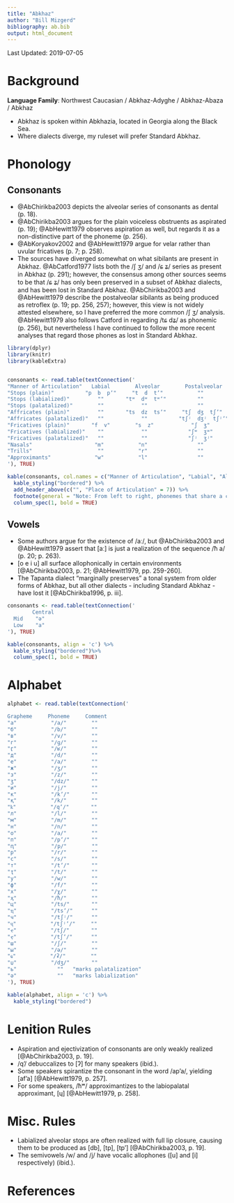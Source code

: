 ```yaml
---
title: "Abkhaz"
author: "Bill Mizgerd"
bibliography: ab.bib
output: html_document
---
```


Last Updated: 2019-07-05

# Background

**Language Family**: Northwest Caucasian / Abkhaz-Adyghe / Abkhaz-Abaza / Abkhaz

* Abkhaz is spoken within Abkhazia, located in Georgia along the Black Sea.
* Where dialects diverge, my ruleset will prefer Standard Abkhaz.

# Phonology

## Consonants

* @AbChirikba2003 depicts the alveolar series of consonants as dental (p. 18).
* @AbChirikba2003 argues for the plain voiceless obstruents as aspirated (p. 19); @AbHewitt1979 observes aspiration as well, but regards it as a non-distinctive part of the phoneme (p. 256).
* @AbKoryakov2002 and @AbHewitt1979 argue for velar rather than uvular fricatives (p. 7; p. 258).
* The sources have diverged somewhat on what sibilants are present in Abkhaz. @AbCatford1977 lists both the /ʃ ʒ/ and /ɕ ʑ/ series as present in Abkhaz (p. 291); however, the consensus among other sources seems to be that /ɕ ʑ/ has only been preserved in a subset of Abkhaz dialects, and has been lost in Standard Abkhaz. @AbChirikba2003 and @AbHewitt1979 describe the postalveolar sibilants as being produced as retroflex (p. 19; pp. 256, 257); however, this view is not widely attested elsewhere, so I have preferred the more common /ʃ ʒ/ analysis. @AbHewitt1979 also follows Catford in regarding /tɕ dʑ/ as phonemic (p. 256), but nevertheless I have continued to follow the more recent analyses that regard those phones as lost in Standard Abkhaz.

```r

library(dplyr)
library(knitr)
library(kableExtra)


consonants <- read.table(textConnection('
"Manner of Articulation"   Labial        Alveolar        Postalveolar     Palatal       Velar        Uvular     Pharyngeal
"Stops (plain)"          "p  b  pʼ"     "t  d  tʼ"           ""             ""       "k  ɡ  kʼ"        "qʼ"        "ʡ"
"Stops (labialized)"         ""       "tʷ  dʷ  tʷʼ"          ""             ""      "kʷ  ɡʷ  kʷʼ"     "qʷʼ"        ""
"Stops (palatalized)"        ""            ""                ""             ""      "kʲ  ɡʲ  kʲʼ"     "qʲʼ"        ""
"Affricates (plain)"         ""       "ts  dz  tsʼ"     "tʃ  dʒ  tʃʼ"       ""           ""             ""         ""
"Affricates (palatalized)"   ""            ""          "tʃʲ  dʒʲ  tʃʲʼ"     ""           ""             ""         ""
"Fricatives (plain)"       "f  v"        "s  z"            "ʃ  ʒ"           ""           ""           "χ  ʁ"       "ħ"
"Fricatives (labialized)"    ""            ""             "ʃʷ  ʒʷ"          ""           ""          "χʷ  ʁʷ"      "ħʷ"
"Fricatives (palatalized)"   ""            ""             "ʃʲ  ʒʲ"          ""           ""          "χʲ  ʁʲ"      ""
"Nasals"                    "m"           "n"                ""             ""           ""             ""         ""
"Trills"                     ""           "r"                ""             ""           ""             ""         ""
"Approximants"              "w"           "l"                ""             "j"          ""             ""         ""
'), TRUE)

kable(consonants, col.names = c("Manner of Articulation", "Labial", "Alveolar", "Postalveolar", "Palatal", "Velar", "Uvular", "Pharyngeal"), align = 'c') %>%
  kable_styling("bordered") %>%
  add_header_above(c("", "Place of Articulation" = 7)) %>%
  footnote(general = "Note: From left to right, phonemes that share a cell are voiceless, voiced, and ejective; if a cell only contains two phonemes, they are voiceless and voiced.", general_title = "") %>%
  column_spec(1, bold = TRUE)
```

## Vowels

* Some authors argue for the existence of /aː/, but @AbChirikba2003 and @AbHewitt1979 assert that [aː] is just a realization of the sequence /ħ a/ (p. 20; p. 263).
* [o e i u] all surface allophonically in certain environments [@AbChirikba2003, p. 21; @AbHewitt1979, pp. 259-260].
* The Tapanta dialect "marginally preserves" a tonal system from older forms of Abkhaz, but all other dialects - including Standard Abkhaz - have lost it [@AbChirikba1996, p. iii].

```r

consonants <- read.table(textConnection('
        Central
  Mid    "ə"
  Low    "a"
'), TRUE)

kable(consonants, align = 'c') %>%
  kable_styling("bordered")%>%
  column_spec(1, bold = TRUE)
```

# Alphabet

```r

alphabet <- read.table(textConnection('

Grapheme     Phoneme     Comment   
"а"           "/a/"        ""
"б"           "/b/"        ""
"в"           "/v/"        ""
"г"           "/ɡ/"        ""
"ӷ"           "/ʁ/"        ""
"д"           "/d/"        ""
"е"           "/a/"        ""
"ж"           "/ʒ/"        ""
"з"           "/z/"        ""
"ӡ"           "/dz/"       ""
"и"           "/j/"        ""
"к"           "/kʼ/"       ""
"қ"           "/k/"        ""
"ҟ"           "/qʼ/"       ""
"л"           "/l/"        ""
"м"           "/m/"        ""
"н"           "/n/"        ""
"о"           "/a/"        ""
"п"           "/pʼ/"       ""
"ԥ"           "/p/"        ""
"р"           "/r/"        ""
"с"           "/s/"        ""
"т"           "/tʼ/"       ""
"ҭ"           "/t/"        ""
"у"           "/w/"        ""
"ф"           "/f/"        ""
"х"           "/χ/"        ""
"ҳ"           "/ħ/"        ""
"ц"           "/ts/"       ""
"ҵ"           "/tsʼ/"      ""
"ч"           "/tʃʲ/"      ""
"ҷ"           "/tʃʲʼ/"     ""
"ҽ"           "/tʃ/"       ""
"ҿ"           "/tʃʼ/"      ""
"ш"           "/ʃ/"        ""
"ы"           "/ə/"        ""
"ҩ"           "/ʡ/"        ""
"џ"           "/dʒ/"       ""
"ь"             ""   "marks palatalization"  
"ә"             ""   "marks labialization"
'), TRUE)

kable(alphabet, align = 'c') %>%
  kable_styling("bordered")
```

# Lenition Rules

* Aspiration and ejectivization of consonants are only weakly realized [@AbChirikba2003, p. 19].
* /qʼ/ debuccalizes to [ʔ] for many speakers (ibid.).
* Some speakers spirantize the consonant in the word /apʼa/, yielding [afʼa] [@AbHewitt1979, p. 257].
* For some speakers, /ħʷ/ approximantizes to the labiopalatal approximant, [ɥ] [@AbHewitt1979, p. 258].

# Misc. Rules

* Labialized alveolar stops are often realized with full lip closure, causing them to be produced as [db], [tp], [tpʼ] [@AbChirikba2003, p. 19].
* The semivowels /w/ and /j/ have vocalic allophones ([u] and [i] respectively) (ibid.).

# References
